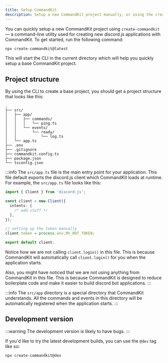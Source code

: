 ```yaml
---
title: Setup CommandKit
description: Setup a new CommandKit project manually, or using the create-commandkit CLI
---
```


You can quickly setup a new CommandKit project using `create-commandkit` — a command-line utility used for creating new discord.js applications with CommandKit. To get started, run the following command:

```sh npm2yarn
npx create-commandkit@latest
```

This will start the CLI in the current directory which will help you quickly setup a base CommandKit project.

## Project structure

By using the CLI to create a base project, you should get a project structure that looks like this:

```
.
├── src/
│   ├── app/
│   │   ├── commands/
│   │   │   └── ping.ts
│   │   └── events/
│   │       └── ready/
│   │           └── log.ts
│   └── app.ts
├── .env
├── .gitignore
├── commandkit.config.ts
├── package.json
└── tsconfig.json
```

:::info
The `src/app.ts` file is the main entry point for your application. This file default exports the discord.js client which CommandKit loads at runtime. For example, the `src/app.ts` file looks like this:

```ts
import { Client } from 'discord.js';

const client = new Client({
  intents: [
    /* add stuff */
  ],
});

// setting up the token manually
client.token = process.env.MY_BOT_TOKEN;

export default client;
```

Notice how we are not calling `client.login()` in this file. This is because CommandKit will automatically call `client.login()` for you when the application starts.

Also, you might have noticed that we are not using anything from CommandKit in this file. This is because CommandKit is designed to reduce boilerplate code and make it easier to build discord bot applications.
:::

:::info
The `src/app` directory is a special directory that CommandKit understands. All the commands and events in this directory will be automatically registered when the application starts.
:::

## Development version

:::warning
The development version is likely to have bugs.
:::

If you'd like to try the latest development builds, you can use the `@dev` tag like so:

```sh npm2yarn
npx create-commandkit@dev
```
